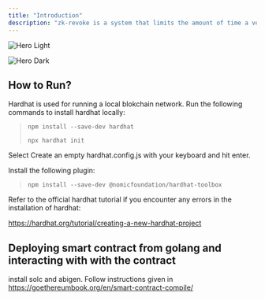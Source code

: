```yaml
---
title: "Introduction"
description: "zk-revoke is a system that limits the amount of time a verifier can track a VC’s revocation status. "
---
```


<img
  className="block dark:hidden"
  src="/images/hero-light.png"
  alt="Hero Light"
/>

<img
  className="hidden dark:block"
  src="/images/hero-dark.png"
  alt="Hero Dark"
/>

## How to Run?

Hardhat is used for running a local blokchain network. Run the following commands to install hardhat locally:

> `npm install --save-dev hardhat`
>
> `npx hardhat init`

Select Create an empty hardhat.config.js with your keyboard and hit enter.

Install the following plugin:

> `npm install --save-dev @nomicfoundation/hardhat-toolbox`

Refer to the official hardhat tutorial if you encounter any errors in the installation of hardhat:

https://hardhat.org/tutorial/creating-a-new-hardhat-project

## Deploying smart contract from golang and interacting with with the contract

install solc and abigen. Follow instructions given in https://goethereumbook.org/en/smart-contract-compile/

 